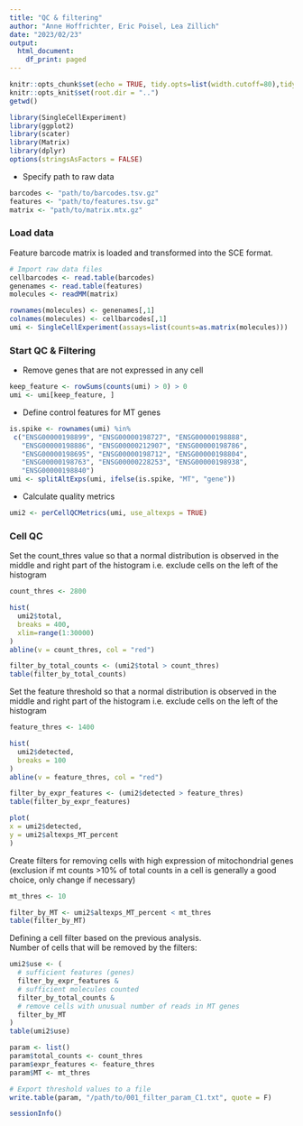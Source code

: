 ```yaml
---
title: "QC & filtering"
author: "Anne Hoffrichter, Eric Poisel, Lea Zillich"
date: "2023/02/23"
output:
  html_document:
    df_print: paged
---
```


```r
knitr::opts_chunk$set(echo = TRUE, tidy.opts=list(width.cutoff=80),tidy=TRUE, fig.asp=0.5, fig.width=12, warning = FALSE)
knitr::opts_knit$set(root.dir = "..")
getwd()
```

```r
library(SingleCellExperiment)
library(ggplot2)
library(scater)
library(Matrix)
library(dplyr)
options(stringsAsFactors = FALSE)
```

- Specify path to raw data 
```r
barcodes <- "path/to/barcodes.tsv.gz"
features <- "path/to/features.tsv.gz"
matrix <- "path/to/matrix.mtx.gz"
```

### Load data
Feature barcode matrix is loaded and transformed into the SCE format.
```r
# Import raw data files
cellbarcodes <- read.table(barcodes)
genenames <- read.table(features)
molecules <- readMM(matrix)

rownames(molecules) <- genenames[,1]
colnames(molecules) <- cellbarcodes[,1]
umi <- SingleCellExperiment(assays=list(counts=as.matrix(molecules)))
```

### Start QC & Filtering
- Remove genes that are not expressed in any cell
```r
keep_feature <- rowSums(counts(umi) > 0) > 0
umi <- umi[keep_feature, ]
```

- Define control features for  MT genes
```r
is.spike <- rownames(umi) %in% 
 c("ENSG00000198899", "ENSG00000198727", "ENSG00000198888",
   "ENSG00000198886", "ENSG00000212907", "ENSG00000198786",
   "ENSG00000198695", "ENSG00000198712", "ENSG00000198804",
   "ENSG00000198763", "ENSG00000228253", "ENSG00000198938",
   "ENSG00000198840")
umi <- splitAltExps(umi, ifelse(is.spike, "MT", "gene"))
```

- Calculate quality metrics
```r
umi2 <- perCellQCMetrics(umi, use_altexps = TRUE)
```

### Cell QC   
Set the count_thres value so that a normal distribution is observed in the middle and right part of the histogram i.e. exclude cells on the left of the histogram
```r
count_thres <- 2800

hist(
  umi2$total,
  breaks = 400,
  xlim=range(1:30000)
)
abline(v = count_thres, col = "red")
```

```r
filter_by_total_counts <- (umi2$total > count_thres)
table(filter_by_total_counts)
```

Set the feature threshold so that a normal distribution is observed in the middle and right part of the histogram i.e. exclude cells on the left of the histogram
```r
feature_thres <- 1400

hist(
  umi2$detected,
  breaks = 100
)
abline(v = feature_thres, col = "red")
```

```r
filter_by_expr_features <- (umi2$detected > feature_thres)
table(filter_by_expr_features)
```

```r
plot(
x = umi2$detected,
y = umi2$altexps_MT_percent
)
```

Create filters for removing cells with high expression of mitochondrial genes (exclusion if mt counts >10% of total counts in a cell is generally a good choice, only change if necessary)

```r
mt_thres <- 10 

filter_by_MT <- umi2$altexps_MT_percent < mt_thres
table(filter_by_MT)
```

Defining a cell filter based on the previous analysis.   
Number of cells that will be removed by the filters:

```r
umi2$use <- (
  # sufficient features (genes)
  filter_by_expr_features &
  # sufficient molecules counted
  filter_by_total_counts &
  # remove cells with unusual number of reads in MT genes
  filter_by_MT
)
table(umi2$use)
```

```r
param <- list()
param$total_counts <- count_thres
param$expr_features <- feature_thres
param$MT <- mt_thres

# Export threshold values to a file 
write.table(param, "/path/to/001_filter_param_C1.txt", quote = F)
```

```r
sessionInfo()
```